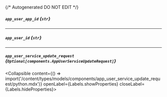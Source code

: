 {/* Autogenerated DO NOT EDIT  */}

##### `app_user_app_id` *{`str`}*

---
##### `app_user_id` *{`str`}*

---
##### `app_user_service_update_request` *{`Optional[components.AppUserServiceUpdateRequest]`}*
<Collapsible content={() => import('/content/types/models/components/app_user_service_update_request/python.mdx')} openLabel={Labels.showProperties} closeLabel={Labels.hideProperties}>
</Collapsible>


